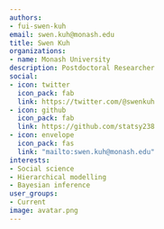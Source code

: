```yaml
---
authors:
- fui-swen-kuh
email: swen.kuh@monash.edu
title: Swen Kuh
organizations:
- name: Monash University
description: Postdoctoral Researcher
social:
- icon: twitter
  icon_pack: fab
  link: https://twitter.com/@swenkuh
- icon: github
  icon_pack: fab
  link: https://github.com/statsy238
- icon: envelope
  icon_pack: fas
  link: "mailto:swen.kuh@monash.edu"
interests:
- Social science
- Hierarchical modelling
- Bayesian inference
user_groups:
- Current
image: avatar.png
---
```

